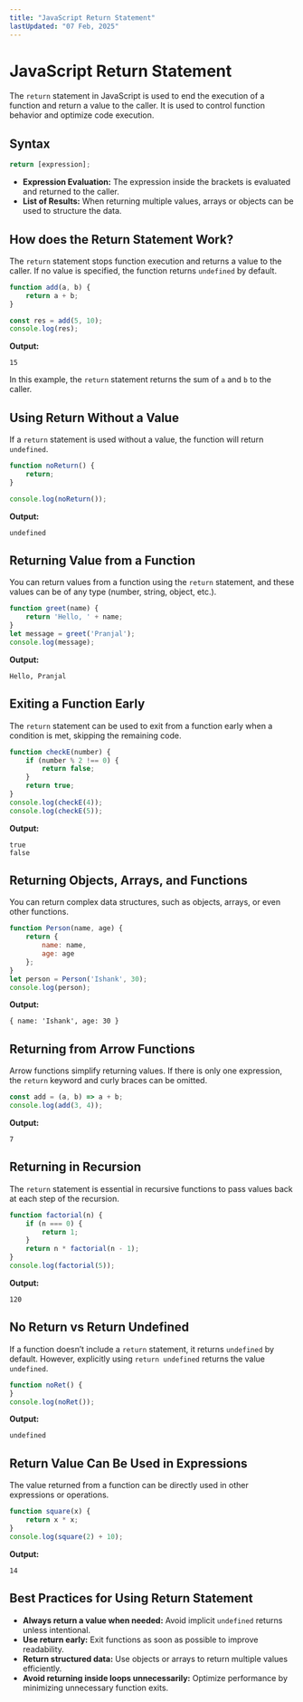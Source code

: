 ```yaml
---
title: "JavaScript Return Statement"
lastUpdated: "07 Feb, 2025"
---
```



# JavaScript Return Statement

The `return` statement in JavaScript is used to end the execution of a function and return a value to the caller. It is used to control function behavior and optimize code execution.

## Syntax

```javascript
return [expression];
```

- **Expression Evaluation:** The expression inside the brackets is evaluated and returned to the caller.
- **List of Results:** When returning multiple values, arrays or objects can be used to structure the data.

## How does the Return Statement Work?
The `return` statement stops function execution and returns a value to the caller. If no value is specified, the function returns `undefined` by default.

```javascript
function add(a, b) {
    return a + b;
}

const res = add(5, 10);
console.log(res);
```

**Output:**
```
15
```
In this example, the `return` statement returns the sum of `a` and `b` to the caller.

## Using Return Without a Value
If a `return` statement is used without a value, the function will return `undefined`.

```javascript
function noReturn() {
    return;
}

console.log(noReturn());
```

**Output:**
```
undefined
```

## Returning Value from a Function
You can return values from a function using the `return` statement, and these values can be of any type (number, string, object, etc.).

```javascript
function greet(name) {
    return 'Hello, ' + name;
}
let message = greet('Pranjal');
console.log(message);
```

**Output:**
```
Hello, Pranjal
```

## Exiting a Function Early
The `return` statement can be used to exit from a function early when a condition is met, skipping the remaining code.

```javascript
function checkE(number) {
    if (number % 2 !== 0) {
        return false;
    }
    return true;
}
console.log(checkE(4));
console.log(checkE(5));
```

**Output:**
```
true
false
```

## Returning Objects, Arrays, and Functions
You can return complex data structures, such as objects, arrays, or even other functions.

```javascript
function Person(name, age) {
    return {
        name: name,
        age: age
    };
}
let person = Person('Ishank', 30);
console.log(person);
```

**Output:**
```
{ name: 'Ishank', age: 30 }
```

## Returning from Arrow Functions
Arrow functions simplify returning values. If there is only one expression, the `return` keyword and curly braces can be omitted.

```javascript
const add = (a, b) => a + b;
console.log(add(3, 4));
```

**Output:**
```
7
```

## Returning in Recursion
The `return` statement is essential in recursive functions to pass values back at each step of the recursion.

```javascript
function factorial(n) {
    if (n === 0) {
        return 1;
    }
    return n * factorial(n - 1);
}
console.log(factorial(5));
```

**Output:**
```
120
```

## No Return vs Return Undefined
If a function doesn’t include a `return` statement, it returns `undefined` by default. However, explicitly using `return undefined` returns the value `undefined`.

```javascript
function noRet() {
}
console.log(noRet());
```

**Output:**
```
undefined
```

## Return Value Can Be Used in Expressions
The value returned from a function can be directly used in other expressions or operations.

```javascript
function square(x) {
    return x * x;
}
console.log(square(2) + 10);
```

**Output:**
```
14
```

## Best Practices for Using Return Statement
- **Always return a value when needed:** Avoid implicit `undefined` returns unless intentional.
- **Use return early:** Exit functions as soon as possible to improve readability.
- **Return structured data:** Use objects or arrays to return multiple values efficiently.
- **Avoid returning inside loops unnecessarily:** Optimize performance by minimizing unnecessary function exits.